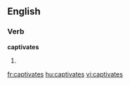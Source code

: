 
==English==

===Verb===
'''captivates'''

# {{third-person singular of|[[captivate]]}}

[[fr:captivates]]
[[hu:captivates]]
[[vi:captivates]]